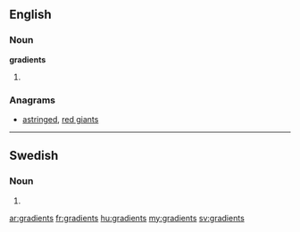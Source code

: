 ==English==

===Noun===
'''gradients'''

# {{plural of|[[gradient]]}}

===Anagrams===
* [[astringed#English|astringed]], [[red giants#English|red giants]]

----

==Swedish==

===Noun===
{{head|sv|noun form}}

# {{sv-noun-form-indef-gen|gradient}}

[[ar:gradients]]
[[fr:gradients]]
[[hu:gradients]]
[[my:gradients]]
[[sv:gradients]]